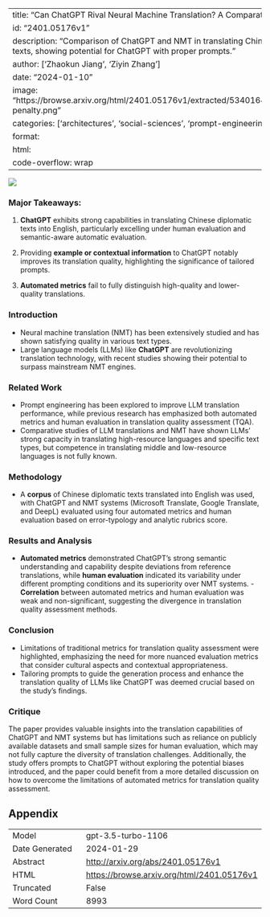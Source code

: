
---
title: "Can ChatGPT Rival Neural Machine Translation? A Comparative Study"
id: "2401.05176v1"
description: "Comparison of ChatGPT and NMT in translating Chinese diplomatic texts, showing potential for ChatGPT with proper prompts."
author: ['Zhaokun Jiang', 'Ziyin Zhang']
date: "2024-01-10"
image: "https://browse.arxiv.org/html/2401.05176v1/extracted/5340164/figures/error-penalty.png"
categories: ['architectures', 'social-sciences', 'prompt-engineering', 'hci']
format:
  html:
    code-overflow: wrap
---

![](https://browse.arxiv.org/html/2401.05176v1/extracted/5340164/figures/error-penalty.png)

### Major Takeaways:

1. **ChatGPT** exhibits strong capabilities in translating Chinese diplomatic texts into English, particularly excelling under human evaluation and semantic-aware automatic evaluation.

2. Providing **example or contextual information** to ChatGPT notably improves its translation quality, highlighting the significance of tailored prompts.

3. **Automated metrics** fail to fully distinguish high-quality and lower-quality translations.

### Introduction
- Neural machine translation (NMT) has been extensively studied and has shown satisfying quality in various text types.
- Large language models (LLMs) like **ChatGPT** are revolutionizing translation technology, with recent studies showing their potential to surpass mainstream NMT engines.

### Related Work
- Prompt engineering has been explored to improve LLM translation performance, while previous research has emphasized both automated metrics and human evaluation in translation quality assessment (TQA).
- Comparative studies of LLM translations and NMT have shown LLMs' strong capacity in translating high-resource languages and specific text types, but competence in translating middle and low-resource languages is not fully known.

### Methodology
- A **corpus** of Chinese diplomatic texts translated into English was used, with ChatGPT and NMT systems (Microsoft Translate, Google Translate, and DeepL) evaluated using four automated metrics and human evaluation based on error-typology and analytic rubrics score.

### Results and Analysis
- **Automated metrics** demonstrated ChatGPT's strong semantic understanding and capability despite deviations from reference translations, while **human evaluation** indicated its variability under different prompting conditions and its superiority over NMT systems.
-**Correlation** between automated metrics and human evaluation was weak and non-significant, suggesting the divergence in translation quality assessment methods.

### Conclusion
- Limitations of traditional metrics for translation quality assessment were highlighted, emphasizing the need for more nuanced evaluation metrics that consider cultural aspects and contextual appropriateness.
- Tailoring prompts to guide the generation process and enhance the translation quality of LLMs like ChatGPT was deemed crucial based on the study's findings.

### Critique
The paper provides valuable insights into the translation capabilities of ChatGPT and NMT systems but has limitations such as reliance on publicly available datasets and small sample sizes for human evaluation, which may not fully capture the diversity of translation challenges. Additionally, the study offers prompts to ChatGPT without exploring the potential biases introduced, and the paper could benefit from a more detailed discussion on how to overcome the limitations of automated metrics for translation quality assessment.

## Appendix

|          |          |
|----------|----------|
| Model     | gpt-3.5-turbo-1106       |
| Date Generated     | 2024-01-29       |
| Abstract | [http://arxiv.org/abs/2401.05176v1](http://arxiv.org/abs/2401.05176v1)        |
| HTML     | [https://browse.arxiv.org/html/2401.05176v1](https://browse.arxiv.org/html/2401.05176v1)       |
| Truncated       | False       |
| Word Count       | 8993       |